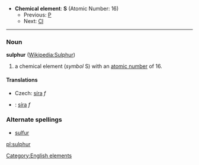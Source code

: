 *'''Chemical element''': '''S''' (Atomic Number: 16)
**Previous: [[Phosphorus|P]]
**Next: [[Chlorine|Cl]]
----
=== Noun ===
'''sulphur''' ([[w:Sulfur|Wikipedia:Sulphur]])

#a chemical element (''symbol'' S) with an [[atomic number]] of 16.  

====Translations====
*Czech: [[síra]] ''f''
*{{sk}}: [[síra]] ''f''

===Alternate spellings===
*[[sulfur]]
[[Category:English elements]]
[[pl:sulphur]]